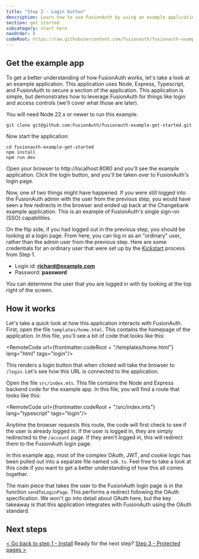 ```yaml
---
title: "Step 2 - Login button"
description: Learn how to use FusionAuth by using an example application that has a login button defined.
section: get started
subcategory: start here
navOrder: 0
codeRoot: https://raw.githubusercontent.com/fusionauth/fusionauth-example-express-start-here/refs/heads/bpontarelli/getting-started-with-steps
---
```


<ExpectedTime duration={7}/>

## Get the example app

To get a better understanding of how FusionAuth works, let's take a look at an example application. This application uses Node, Express, Typescript, and FusionAuth to secure a section of the application. This application is simple, but demonstrates how to leverage FusionAuth for things like login and access controls (we'll cover what those are later).

<Aside type="note" title="Prequisites">
You will need Node 22.x or newer to run this example.
</Aside>

```shell
git clone git@github.com:FusionAuth/fusionauth-example-get-started.git
```

Now start the application:

```shell
cd fusionauth-example-get-started
npm install
npm run dev
```

Open your browser to http://localhost:8080 and you'll see the example application. Click the login button, and you'll be taken over to FusionAuth's login page.

Now, one of two things might have happened. If you were still logged into the FusionAuth admin with the user from the previous step, you would have seen a few redirects in the browser and ended up back at the Changebank example application. This is an example of FusionAuth's single sign-on (SSO) capabilities.

On the flip side, if you had logged out in the previous step, you should be looking at a login page. From here, you can log in as an "ordinary" user, rather than the admin user from the previous step. Here are some credentials for an ordinary user that were set up by the [Kickstart](/docs/get-started/download-and-install/development/kickstart) process from Step 1.

* Login id: **richard@example.com**
* Password: **password**

You can determine the user that you are logged in with by looking at the top right of the screen.

## How it works

Let's take a quick look at how this application interacts with FusionAuth. First, open the file `templates/home.html`. This contains the homepage of the application. In this file, you'll see a bit of code that looks like this:

<RemoteCode url={frontmatter.codeRoot + "/templates/home.html"} lang="html" tags="login"/>

This renders a login button that when clicked will take the browser to `/login`. Let's see how this URL is connected to the application.

Open the file `src/index.mts`. This file contains the Node and Express backend code for the example app. In this file, you will find a route that looks like this:

<RemoteCode url={frontmatter.codeRoot + "/src/index.mts"} lang="typescript" tags="login"/>

Anytime the browser requests this route, the code will first check to see if the user is already logged in. If the user is logged in, they are simply redirected to the `/account` page. If they aren't logged in, this will redirect them to the FusionAuth login page.

In this example app, most of the complex OAuth, JWT, and cookie logic has been pulled out into a separate file named `sdk.ts`. Feel free to take a look at this code if you want to get a better understanding of how this all comes together.

The main piece that takes the user to the FusionAuth login page is in the function `sendToLoginPage`. This performs a redirect following the OAuth specification. We won't go into detail about OAuth here, but the key takeaway is that this application integrates with FusionAuth using the OAuth standard.

## Next steps

[\< Go back to step 1 - Install](step-1) <span className="inline-block mx-6 font-bold">Ready for the next step?</span> [ Step 3 - Protected pages \>](step-3)


